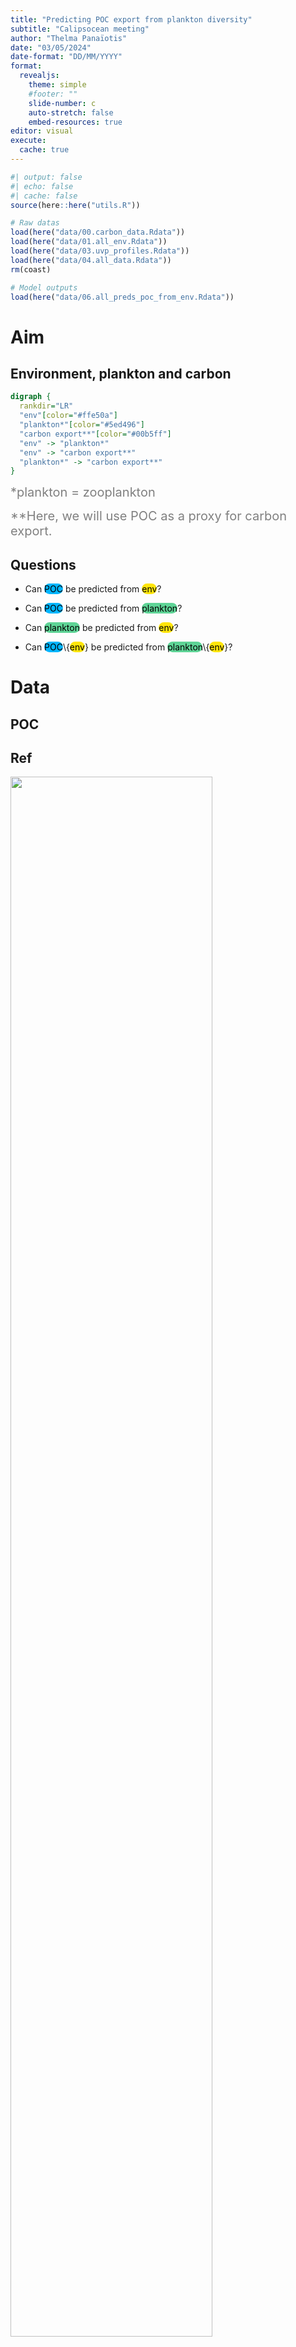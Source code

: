 ```yaml
---
title: "Predicting POC export from plankton diversity"
subtitle: "Calipsocean meeting"
author: "Thelma Panaïotis"
date: "03/05/2024"
date-format: "DD/MM/YYYY"
format: 
  revealjs:
    theme: simple
    #footer: ""
    slide-number: c
    auto-stretch: false
    embed-resources: true
editor: visual
execute: 
  cache: true
---
```


```r
#| output: false
#| echo: false
#| cache: false
source(here::here("utils.R"))

# Raw datas
load(here("data/00.carbon_data.Rdata"))
load(here("data/01.all_env.Rdata"))
load(here("data/03.uvp_profiles.Rdata"))
load(here("data/04.all_data.Rdata"))
rm(coast)

# Model outputs
load(here("data/06.all_preds_poc_from_env.Rdata"))

```

# Aim

## Environment, plankton and carbon

```dot
digraph {
  rankdir="LR"
  "env"[color="#ffe50a"]
  "plankton*"[color="#5ed496"]
  "carbon export**"[color="#00b5ff"]
  "env" -> "plankton*"
  "env" -> "carbon export**"
  "plankton*" -> "carbon export**"
}
```

::: aside
[\*plankton = zooplankton]{style="color: gray;font-size: 20px;"}

[\*\*Here, we will use POC as a proxy for carbon export.]{style="color: gray;font-size: 20px;"}
:::

## Questions

::: {.fragment .fade-in-then-semi-out}
-   Can [POC]{style="color: black;background-color: #00b5ff;border-radius: 10px"} be predicted from [env]{style="color: black;background-color: #ffe50a;border-radius: 10px"}?
:::

::: {.fragment .fade-in-then-semi-out}
-   Can [POC]{style="color: black;background-color: #00b5ff;border-radius: 10px"} be predicted from [plankton]{style="color: black;background-color: #5ed496;border-radius: 10px"}?
:::

::: {.fragment .fade-in-then-semi-out}
-   Can [plankton]{style="color: black;background-color: #5ed496;border-radius: 10px"} be predicted from [env]{style="color: black;background-color: #ffe50a;border-radius: 10px"}?
:::

::: {.fragment .fade-in}
-   Can [POC]{style="color: black;background-color: #00b5ff;border-radius: 10px"}\\{[env]{style="color: black;background-color: #ffe50a;border-radius: 10px"}} be predicted from [plankton]{style="color: black;background-color: #5ed496;border-radius: 10px"}\\{[env]{style="color: black;background-color: #ffe50a;border-radius: 10px"}}?
:::

# Data

## POC

::: panel-tabset
## Ref

[![](wang_2023.png){width="80%" fig-align="center"}](https://www.nature.com/articles/s41586-023-06772-4)

## Map

POC export at 1000 m

```r
ggmap(df = df_c, var = "poc", type = "raster")
```
:::

## Environment

As in [Wang et al., 2023](https://www.nature.com/articles/s41586-023-06772-4):

-   temperature

-   silicate

-   oxygen

-   [NPP]{style="color:gray;"} → Z~eu~

-   [DIP, DIC, ALK, DOC]{style="color:gray;"}

## Plankton

UVP5 dataset: `r nrow(profiles)` profiles

```r
ggplot(profiles, aes(x = lon, y = lat)) +
  geom_polygon(data = world, aes(group = group), fill = "gray") +
  geom_point(size = 0.5) +
  coord_quickmap(expand = FALSE) +
  theme_minimal()
```

## Plankton - Taxonomy

::: panel-tabset
## Variables

-   taxonomic richness

-   taxonomic diversity (Shannon)

-   taxonomic evenness (Pielou)

-   [others to come…]{style="color:gray;"}

## Map

```r
ggmap(profiles, var = "ta_ric", type = "point") + labs(colour = "Species\nRichness")
```
:::

## Plankton - Morphology

::: panel-tabset
### Variables

::: {.fragment .semi-fade-out fragment-index="1"}
Function diversity metrics [(Magneville et al. 2022)](https://nsojournals.onlinelibrary.wiley.com/doi/10.1111/ecog.05904)
:::

::: {.fragment .fade-in fragment-index="1"}
→ morphological diversity metrics [(Beck et al., 2023)](https://royalsocietypublishing.org/doi/suppl/10.1098/rspb.2023.2109)

-   morphological richness

-   morphological divergence

-   morphological evenness

-   …
:::

### Map

```r
ggmap(profiles, var = "mo_ric", type = "point") + labs(colour = "Morpho\nRichness")
```
:::

## Plankton - Trophic Status

Coming soon.

[(No plankton trophic database to my knowledge.)]{style="color:gray;"}

## Final dataset

::: r-stack
::: {.fragment .fade-out fragment-index="1"}
::: {style="color: white;"}
Placeholder
:::

```r
ggmap(df = df_c, var = "poc", type = "raster") +
  geom_point(data = profiles, aes(x = lon, y = lat), size = 0.5)
```
:::

::: {.fragment .fade-in-then-out fragment-index="1"}
::: {style="color: white;"}
Placeholder
:::

```r
ggmap(df = df_c, var = "poc", type = "raster") +
  geom_point(data = df, aes(x = lon, y = lat), size = 0.5)
```
:::

::: {.fragment .fade-in}
`r nrow(df)` data points

```r
ggmap(df, var = "poc", type = "point")
```
:::
:::

## Final dataset -- Splits

Learning\* VS test set, stratified by [POC]{style="color: black;background-color: #00b5ff;border-radius: 10px"}.

::: r-stack
::: fragment
```r
all_preds %>% 
  select(split, lon, lat) %>% 
  mutate(split = ifelse(split == "train", "learn", "test")) %>% 
  ggplot() +
  geom_polygon(data = world, aes(x = lon, y = lat, group = group), fill = "grey") +
  geom_point(aes(x = lon, y = lat, colour = split), size = 0.5) +
  scale_colour_manual(values = c("learn" = "#004c96", "test" = "#ff8700")) +
  coord_quickmap(expand = FALSE)
```

::: aside
[\*learning = training + validation, cross-validated]{style="color: gray;font-size: 20px;"}
:::
:::

::: {.fragment .fade-in}
::: {.callout-caution appearance="simple"}
What about spatial & temporal autocorrelation?
:::
:::
:::

# Model

## XGBoost

Need to log-transform poc values.

# Results

## [POC]{style="color: black;background-color: #00b5ff;border-radius: 10px"} from [env]{style="color: black;background-color: #ffe50a;border-radius: 10px"}

`POC ~ temperature + silicate + Zeu + oxygen`

::: columns
::: {.column width="70%"}
::: {.fragment .fade-in}
```r
all_preds %>% 
  filter(split == "test") %>% 
  select(poc, poc_log, .pred_logged, .pred) %>% 
  ggplot() +
  geom_point(aes(x = poc, y = .pred)) +
  geom_abline(slope = 1, intercept = 0, color = "#ff82ff") +
  scale_x_log10() +
  scale_y_log10() +
  labs(x = "POC", y = "Predicted POC")
```
:::
:::

::: {.column width="30%"}
::: {.fragment .fade-in}
```r
rsquare <- all_preds %>% filter(split == "test") %>% 
  rsq(truth = poc_log, estimate = .pred_logged)

```

R² = `r percent(rsquare$.estimate, accuracy = 0.1)`

::: {.callout-tip icon="false" appearance="simple"}
Good prediction!
:::
:::
:::
:::

::: aside
[Performances computed on **test** set.]{style="color: gray;font-size: 20px;"}
:::

## [POC]{style="color: black;background-color: #00b5ff;border-radius: 10px"} from [plankton]{style="color: black;background-color: #5ed496;border-radius: 10px"}

`POC ~ all plankton metrics`

::: columns
::: {.column width="70%"}
::: {.fragment .fade-in}
```r
load(here("data/07.all_preds_poc_from_plankton.Rdata"))

all_preds %>% 
  filter(split == "test") %>% 
  select(poc, poc_log, .pred_logged, .pred) %>% 
  ggplot() +
  geom_point(aes(x = poc, y = .pred)) +
  geom_abline(slope = 1, intercept = 0, color = "#ff82ff") +
  scale_x_log10() +
  scale_y_log10() +
  labs(x = "POC", y = "Predicted POC")
```
:::
:::

::: {.column width="30%"}
::: {.fragment .fade-in}
```r
rsquare <- all_preds %>% filter(split == "test") %>% 
  rsq(truth = poc_log, estimate = .pred_logged)

```

R² = `r percent(rsquare$.estimate, accuracy = 0.1)`

::: {.callout-tip icon="false" appearance="simple"}
OK prediction!
:::

::: {.fragment .fade-in}
Best predictors:

-   [ta. evenness]{style="font-size: 30px;"}

-   [ta. diversity]{style="font-size: 30px;"}

-   [mo. richness]{style="font-size: 30px;"}
:::
:::
:::
:::

::: aside
[Performances computed on **test** set.]{style="color: gray;font-size: 20px;"}
:::

## [POC]{style="color: black;background-color: #00b5ff;border-radius: 10px"} from [plankton]{style="color: black;background-color: #5ed496;border-radius: 10px"} best predictors

`POC ~ ta_eve + ta_div + mo_ric`

::: columns
::: {.column width="70%"}
::: {.fragment .fade-in}
```r
load(here("data/08.all_preds_poc_from_plankton_best.Rdata"))

all_preds %>% 
  filter(split == "test") %>% 
  select(poc, poc_log, .pred_logged, .pred) %>% 
  ggplot() +
  geom_point(aes(x = poc, y = .pred)) +
  geom_abline(slope = 1, intercept = 0, color = "#ff82ff") +
  scale_x_log10() +
  scale_y_log10() +
  labs(x = "POC", y = "Predicted POC")
```
:::
:::

::: {.column width="30%"}
::: {.fragment .fade-in}
```r
rsquare <- all_preds %>% filter(split == "test") %>% 
  rsq(truth = poc_log, estimate = .pred_logged)

```

R² = `r percent(rsquare$.estimate, accuracy = 0.1)`

::: {.callout-tip icon="false" appearance="simple"}
OK prediction!
:::
:::
:::
:::

::: aside
[Performances computed on **test** set.]{style="color: gray;font-size: 20px;"}
:::

## [plankton]{style="color: black;background-color: #5ed496;border-radius: 10px"} best predictors from [env]{style="color: black;background-color: #ffe50a;border-radius: 10px"}

`ta_eve + ta_div + mo_ric ~ temperature + silicate + Zeu + oxygen`

::: columns
::: {.column width="70%"}
::: {.fragment .fade-in}
```r
load(here("data/10.all_preds_plankton_best_from_env.Rdata"))

all_preds %>% 
  filter(split == "test") %>% 
  select(-contains("resid")) %>% 
  select(lon, lat, datetime, contains("_")) %>% 
  pivot_longer(contains("_")) %>% 
  mutate(
    type = ifelse(str_detect(name, "pred"), "pred", "truth"),
    name = str_remove_all(name, "pred_")
    ) %>% 
  pivot_wider(names_from = type, values_from = value) %>% 
  ggplot() +
  geom_point(aes(x = truth, y = pred)) +
    geom_abline(slope = 1, intercept = 0, color = "#ff82ff") +
  facet_wrap(~name, scales = "free")
```
:::
:::

::: {.column width="30%"}
::: {.fragment .fade-in}
```r
Y_test <- all_preds %>% 
  filter(split == "test") %>% 
  select(c("mo_ric", "ta_div", "ta_eve"))

Y_test_pred <- all_preds %>% 
  filter(split == "test") %>% 
  select(contains("pred"))
```

```python
from sklearn import metrics
mult_rsquare = metrics.r2_score(r.Y_test, r.Y_test_pred)
```

Multiple R² = `r percent(py$mult_rsquare, accuracy = 0.1)`

::: {.callout-tip icon="false" appearance="simple"}
OK prediction!
:::
:::
:::
:::

::: aside
[Performances computed on **test** set.]{style="color: gray;font-size: 20px;"}
:::

## [POC]{style="color: black;background-color: #00b5ff;border-radius: 10px"}\\{[env]{style="color: black;background-color: #ffe50a;border-radius: 10px"}} from [plankton]{style="color: black;background-color: #5ed496;border-radius: 10px"}\\{[env]{style="color: black;background-color: #ffe50a;border-radius: 10px"}}

`POC_res ~ ta_eve_res + ta_div_res + mo_ric_res`

::: {.fragment .fade-in}
::: columns
::: {.column width="70%"}
::: {.fragment .fade-in}
```r
load(here("data/11.all_preds_poc_res_from_plankton_res.Rdata"))

all_preds %>% 
  filter(split == "test") %>% 
  select(resid_poc, pred_resid_poc) %>% 
  ggplot() +
  geom_point(aes(x = resid_poc, y = pred_resid_poc)) +
  geom_abline(slope = 1, intercept = 0, color = "#ff82ff") +
  labs(x = "POC res.", y = "Predicted POC res.")
```
:::
:::

::: {.column width="30%"}
::: {.fragment .fade-in}
```r
rsquare <- all_preds %>% filter(split == "test") %>% 
  rsq(truth = resid_poc, estimate = pred_resid_poc)

```

R² = `r percent(rsquare$.estimate, accuracy = 0.1)`

::: {.callout-tip icon="false" appearance="simple"}
Bad prediction!
:::
:::
:::
:::

::: aside
[Performances computed on **test** set.]{style="color: gray;font-size: 20px;"}
:::
:::

# Conclusion

::: {.fragment .fade-in}
-   Can [POC]{style="color: black;background-color: #00b5ff;border-radius: 10px"} be predicted from [env]{style="color: black;background-color: #ffe50a;border-radius: 10px"}? [→ **Yes**]{.fragment}
:::

::: {.fragment .fade-in}
-   Can [POC]{style="color: black;background-color: #00b5ff;border-radius: 10px"} be predicted from [plankton]{style="color: black;background-color: #5ed496;border-radius: 10px"}? [→ **Yes**]{.fragment}
:::

::: {.fragment .fade-in}
-   Can [plankton]{style="color: black;background-color: #5ed496;border-radius: 10px"} be predicted from [env]{style="color: black;background-color: #ffe50a;border-radius: 10px"}? [→ **Yes**]{.fragment}
:::

::: {.fragment .fade-in}
-   Can [POC]{style="color: black;background-color: #00b5ff;border-radius: 10px"}\\{[env]{style="color: black;background-color: #ffe50a;border-radius: 10px"}} be predicted from [plankton]{style="color: black;background-color: #5ed496;border-radius: 10px"}\\{[env]{style="color: black;background-color: #ffe50a;border-radius: 10px"}}? [→ **No**]{.fragment}
:::
